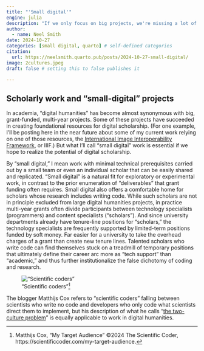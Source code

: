 ```yaml
---
title: "'Small digital'"
engine: julia
description: "If we only focus on big projects, we're missing a lot of the value of digital scholarship."
author:
  - name: Neel Smith
date: 2024-10-27
categories: [small digital, quarto] # self-defined categories
citation: 
  url: https://neelsmith.quarto.pub/posts/2024-10-27-small-digital/ 
image: 2cultures.jpeg
draft: false # setting this to false publishes it

---
```


## Scholarly work and "small-digital" projects

In academia, "digital humanities" has become almost synonymous with big, grant-funded, multi-year projects. Some of these projects have succeeded in creating foundational resources for digital scholarship. (For one example, I'll be posting here in the near future about some of my current work relying on one of those resources, the [International Image Interoperability Framework](https://iiif.io), or IIIF.) But what I'll call "small digital" work is essential if we hope to realize the potential of digital scholarship.

By "small digital," I mean work with minimal technical prerequisites carried out by a small team or even an individual scholar that can be easily shared and replicated. "Small digital" is a natural fit for exploratory or experimental work, in contrast to the prior enumeration of "deliverables" that grant funding often requires. Small digital also offers a comfortable home for scholars whose research includes writing code. While such scholars are not in principle excluded from large digital humanities projects, in practice multi-year grants often divide participants between technology specialists (programmers) and content specialists ("scholars"). And since university departments already have tenure-line positions for "scholars," the technology specialists are frequently supported by limited-term positions funded by soft money. Far easier for a university to take the overhead charges of a grant than create new tenure lines. Talented scholars who write code can find themselves stuck on a treadmill of temporary positions that ultimately define their career arc more as "tech support" than "academic," and thus further institutionalize the false dichotomy of coding and research. 



!["Scientific coders"[^1]](./2cultures.jpeg)




The blogger Matthijs Cox refers to "scientific coders" falling between scientists who write no code and developers who only code what scientists direct them to implement, but his description of what he calls "[the two-culture problem](https://scientificcoder.com/my-target-audience)" is equally applicable to work in digital humanities.


 


[^1]: Matthijs Cox, "My Target Audience" ©2024 The Scientific Coder, https://scientificcoder.com/my-target-audience.
